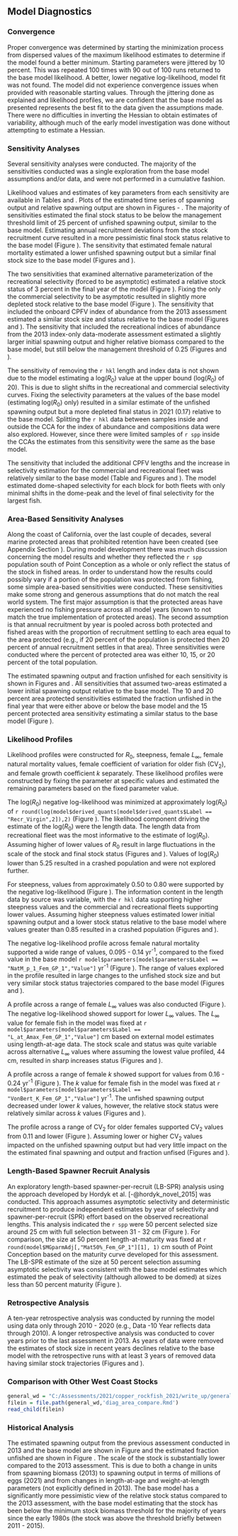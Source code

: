 ## Model Diagnostics


### Convergence

Proper convergence was determined by starting the minimization process from dispersed values of the maximum likelihood estimates to determine if the model found a better minimum. Starting parameters were jittered by 10 percent. This was repeated 100 times with 90 out of 100 runs returned to the base model likelihood. A better, lower negative log-likelihood, model fit was not found. The model did not experience convergence issues when provided with reasonable starting values. Through the jittering done as explained and likelihood profiles, we are confident that the base model as presented represents the best fit to the data given the assumptions made. There were no difficulties in inverting the Hessian to obtain estimates of variability, although much of the early model investigation was done without attempting to estimate a Hessian. 


### Sensitivity Analyses{#sensitivities}

Several sensitivity analyses were conducted.  The majority of the sensitivities conducted was a single exploration from the base model assumptions and/or data, and were not performed in a cumulative fashion.

\begin{enumerate}
   
  \item Estimate female natural mortality.

  \item Estimate the coefficient of variation of length-at-age for older fish by sex. 

  \item Estimate annual recruitment deviations.

  \item Data weighting according to the McAllister-Ianelli method using the weighting values shown in Table \ref{tab:dw}. 
  
  \item Data weighting according to the Dirichlet method where the estimated parameters are shown in Table \ref{tab:dw}.

  \item Fix selectivity for the commercial fleet to be asymptotic. 
  
  \item Fix selectivity for the recreational fleet to be asymptotic. 
    
  \item Fix selectivity for both the commercial and recreational fleets to be asymptotic. 

  \item Remove the `r hkl` length and index data.
  
  \item Fit to the dockside RecFIN  (1980 - 1988 and 1993 - 2003) and CPFV (1999-2011) indices of abundance used in the 2013 assessment with no estimated added variance. 

  \item Add additional early CPFV lengths collected during onboard sampling from that were not included in the base model due to not being received until after the assessment review.

  \item Include the CPFV lengths prior the previous sensitivity and include additional flexibility in selectivity for both the commercial and recreational fishery allowing for selectivity time blocks that would allow dome-shaped selectivity (if estimated): 1916-2000, 2001-2002, 2003-2011, 2012-2018, and 2019-2020. The time blocks for selectivity were designed to capture changes in percentage of area open to fishing. 
  
\end{enumerate}

Likelihood values and estimates of key parameters from each sensitivity are available in Tables \ref{tab:sensitivities-1} and \ref{tab:sensitivities-2}. Plots of the estimated time series of spawning output and relative spawning output are shown in Figures \ref{fig:sens-ssb-1} - \ref{fig:sens-depl-2}. The majority of sensitivities estimated the final stock status to be below the management threshold limit of 25 percent of unfished spawning output, similar to the base model. Estimating annual recruitment deviations from the stock recruitment curve resulted in a more pessimistic final stock status relative to the base model (Figure \ref{fig:sens-depl-1}).  The sensitivity that estimated female natural mortality estimated a lower unfished spawning output but a similar final stock size to the base model (Figures \ref{fig:sens-ssb-1} and \ref{fig:sens-depl-1}). 

The two sensitivities that examined alternative parameterization of the recreational selectivity (forced to be asymptotic) estimated a relative stock status of 3 percent in the final year of the model (Figure \ref{fig:sens-depl-2}). Fixing the only the commercial selectivity to be asymptotic resulted in slightly more depleted stock relative to the base model (Figure \ref{fig:sens-depl-2}). The sensitivity that included the onboard CPFV index of abundance from the 2013 assessment estimated a similar stock size and status relative to the base model (Figures \ref{fig:sens-ssb-2} and \ref{fig:sens-depl-2}). The sensitivity that included the recreational indices of abundance from the 2013 index-only data-moderate assessment estimated a slightly larger initial spawning output and higher relative biomass compared to the base model, but still below the management threshold of 0.25 (Figures \ref{fig:sens-ssb-2} and \ref{fig:sens-depl-2}). 

The sensitivity of removing the `r hkl` length and index data is not shown due to the model estimating a log($R_0$) value at the upper bound (log($R_0$) of 20). This is due to slight shifts in the recreational and commercial selectivity curves.  Fixing the selectivity parameters at the values of the base model (estimating log($R_0$) only) resulted in a similar estimate of the unfished spawning output but a more depleted final status in 2021 (0.17) relative to the base model. Splitting the `r hkl` data between samples inside and outside the CCA for the index of abundance and compositions data were also explored.  However, since there were limited samples of `r spp` inside the CCAs the estimates from this sensitivity were the same as the base model.    

The sensitivity that included the additional CPFV lengths and the increase in selectivity estimation for the commercial and recreational fleet was relatively similar to the base model (Table \ref{tab:sensitivities-2} and Figures \ref{fig:sens-ssb-2} and \ref{fig:sens-depl-2}). The model estimated dome-shaped selectivity for each block for both fleets with only minimal shifts in the dome-peak and the level of final selectivity for the largest fish.  

### Area-Based Sensitivity Analyses 

Along the coast of California, over the last couple of decades, several marine protected areas that prohibited retention have been created (see Appendix Section \ref{ca-closed-open}). During model development there was much discussion concerning the model results and whether they reflected the `r spp` population south of Point Conception as a whole or only reflect the status of the stock in fished areas. In order to understand how the results could possibly vary if a portion of the population was protected from fishing, some simple area-based sensitivities were conducted.  These sensitivities make some strong and generous assumptions that do not match the real world system.  The first major assumption is that the protected areas have experienced no fishing pressure across all model years (known to not match the true implementation of protected areas). The second assumption is that annual recruitment by year is pooled across both protected and fished areas with the proportion of recruitment settling to each area equal to the area protected (e.g., if 20 percent of the population is protected then 20 percent of annual recruitment settles in that area). Three sensitivities were conducted where the percent of protected area was either 10, 15, or 20 percent of the total population.

The estimated spawning output and fraction unfished for each sensitivity is shown in Figures  \ref{fig:sens-area-ssb} and \ref{fig:sens-area-depl}. All sensitivities that assumed two-areas estimated a lower initial spawning output relative to the base model.  The 10 and 20 percent area protected sensitivities estimated the fraction unfished in the final year that were either above or below the base model and the 15 percent protected area sensitivity estimating a similar status to the base model (Figure \ref{fig:sens-area-depl}). 

### Likelihood Profiles

Likelihood profiles were constructed for $R_0$, steepness, female $L_{\infty}$, female natural mortality values, female coefficient of variation for older fish ($\text{CV}_2$), and female growth coefficient $k$ separately. These likelihood profiles were constructed by fixing the parameter at specific values and estimated the remaining parameters based on the fixed parameter value.

The log($R_0$) negative log-likelihood was minimized at approximately log($R_0$) of `r round(log(model$derived_quants[model$derived_quants$Label == "Recr_Virgin",2]),2)` (Figure \ref{fig:r0-profile}). The likelihood component driving the estimate of the log($R_0$) were the length data.  The length data from recreational fleet was the most informative to the estimate of log($R_0$).  Assuming higher of lower values of $R_0$ result in large fluctuations in the scale of the stock and final stock status (Figures \ref{fig:r0-ssb} and \ref{fig:r0-depl}). Values of log($R_0$) lower than 5.25 resulted in a crashed population and were not explored further. 

For steepness, values from approximately 0.50 to 0.80 were supported by the negative log-likelihood (Figure \ref{fig:h-profile}).  The information content in the length data by source was variable, with the `r hkl` data supporting higher steepness values and the commercial and recreational fleets supporting lower values. Assuming higher steepness values estimated lower initial spawning output and a lower stock status relative to the base model where values greater than 0.85 resulted in a crashed population (Figures \ref{fig:h-ssb} and \ref{fig:h-depl}).  

The negative log-likelihood profile across female natural mortality supported a wide range of values, 0.095 - 0.14 yr^-1^, compared to the fixed value in the base model `r model$parameters[model$parameters$Label == "NatM_p_1_Fem_GP_1","Value"]` yr^-1^ (Figure \ref{fig:m-profile}). The range of values explored in the profile resulted in large changes to the unfished stock size and but very similar stock status trajectories compared to the base model (Figures \ref{fig:m-ssb} and  \ref{fig:m-depl}). 

A profile across a range of female $L_{\infty}$ values was also conducted (Figure \ref{fig:linf-profile}).  The negative log-likelihood showed support for lower $L_{\infty}$ values. The $L_{\infty}$ value for female fish in the model was fixed at `r model$parameters[model$parameters$Label == "L_at_Amax_Fem_GP_1","Value"]` cm based on external model estimates using length-at-age data. The stock scale and status was quite variable across alternative $L_{\infty}$ values where assuming the lowest value profiled, 44 cm, resulted in sharp increases status (Figures \ref{fig:linf-ssb} and \ref{fig:linf-depl}).

A profile across a range of female $k$ showed support for values from 0.16 - 0.24 yr^-1^ (Figure \ref{fig:k-profile}). The $k$ value for female fish in the model was fixed at `r model$parameters[model$parameters$Label == "VonBert_K_Fem_GP_1","Value"]` yr^-1^. The unfished spawning output decreased under lower $k$ values, however, the relative stock status were relatively similar across $k$ values (Figures \ref{fig:k-ssb} and \ref{fig:k-depl}).

The profile across a range of $\text{CV}_2$ for older females supported $\text{CV}_2$ values from 0.11 and lower (Figure \ref{fig:cv-profile}). Assuming lower or higher $\text{CV}_2$ values impacted on the unfished spawning output but had very little impact on the the estimated final spawning and output and fraction unfised (Figures \ref{fig:cv-ssb} and \ref{fig:cv-depl}).

### Length-Based Spawner Recruit Analysis 

An exploratory length-based spawner-per-recruit (LB-SPR) analysis using the approach developed by Hordyk et al. [-@hordyk_novel_2015] was conducted. This approach assumes asymptotic selectivity and deterministic recruitment to produce independent estimates by year of selectivity and spawner-per-recruit (SPR) effort based on the observed recreational lengths. This analysis indicated the `r spp` were 50 percent selected size around 25 cm with full selection between 31 - 32 cm  (Figure \ref{fig:lbspr}). For comparison, the size at 50 percent length-at-maturity was fixed at `r round(model$MGparmAdj[,"Mat50%_Fem_GP_1"][1], 1)` cm south of Point Conception based on the maturity curve developed for this assessment.  The LB-SPR estimate of the size at 50 percent selection assuming asymptotic selectivity was consistent with the base model estimates which estimated the peak of selectivity (although allowed to be domed) at sizes less than 50 percent maturity (Figure \ref{fig:selex}).   

### Retrospective Analysis

A ten-year retrospective analysis was conducted by running the model using data only through 2010 - 2020 (e.g., Data -10 Year reflects data through 2010). A longer retrospective analysis was conducted to cover years prior to the last assessment in 2013. As years of data were removed the estimates of stock size in recent years declines relative to the base model with the retrospective runs with at least 3 years of removed data having similar stock trajectories (Figures \ref{fig:retro-ssb} and \ref{fig:retro-depl}). 


### Comparison with Other West Coast Stocks

```r
general_wd = "C:/Assessments/2021/copper_rockfish_2021/write_up/general_text"
filein = file.path(general_wd,'diag_area_compare.Rmd')
read_child(filein)
```

### Historical Analysis

The estimated spawning output from the previous assessment conducted in 2013 and the base model are shown in Figure \ref{fig:compare-ssb-2013} and the estimated fraction unfished are shown in Figure \ref{fig:compare-depl-2013}. The scale of the stock is substantially lower compared to the 2013 assessment. This is due to both a change in units from spawning biomass (2013) to spawning output in terms of millions of eggs (2021) and from changes in length-at-age and weight-at-length parameters (not explicitly defined in 2013). The base model has a significantly more pessimistic view of the relative stock status compared to the 2013 assessment, with the base model estimating that the stock has been below the minimum stock biomass threshold for the majority of years since the early 1980s (the stock was above the threshold briefly between 2011 - 2015).
